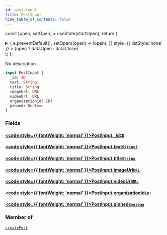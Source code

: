 ```yaml
---
id: post-input
title: PostInput
hide_table_of_contents: false
---
```






const [open, setOpen] = useState(startOpen);
return (
<details {...(open ? { open: true } : {})} className="details" style={{ border:'none', boxShadow:'none', background:'var(--ifm-background-color)' }}>
<summary
onClick={(e) => {
e.preventDefault();
setOpen((open) => !open);
}}
style={{ listStyle:'none' }} >
{open ? dataOpen : dataClose}
</summary>
{open && children}
</details>
);
};

No description

```graphql
input PostInput {
  _id: ID
  text: String!
  title: String
  imageUrl: URL
  videoUrl: URL
  organizationId: ID!
  pinned: Boolean
}
```

### Fields

#### [<code style={{ fontWeight: 'normal' }}>PostInput.<b>\_id</b></code>](#)<Bullet />[`ID`](/schema/scalars/id) <Badge class="secondary" text="scalar"/>

>

#### [<code style={{ fontWeight: 'normal' }}>PostInput.<b>text</b></code>](#)<Bullet />[`String!`](/schema/scalars/string) <Badge class="secondary" text="non-null"/> <Badge class="secondary" text="scalar"/>

>

#### [<code style={{ fontWeight: 'normal' }}>PostInput.<b>title</b></code>](#)<Bullet />[`String`](/schema/scalars/string) <Badge class="secondary" text="scalar"/>

>

#### [<code style={{ fontWeight: 'normal' }}>PostInput.<b>imageUrl</b></code>](#)<Bullet />[`URL`](/schema/scalars/url) <Badge class="secondary" text="scalar"/>

>

#### [<code style={{ fontWeight: 'normal' }}>PostInput.<b>videoUrl</b></code>](#)<Bullet />[`URL`](/schema/scalars/url) <Badge class="secondary" text="scalar"/>

>

#### [<code style={{ fontWeight: 'normal' }}>PostInput.<b>organizationId</b></code>](#)<Bullet />[`ID!`](/schema/scalars/id) <Badge class="secondary" text="non-null"/> <Badge class="secondary" text="scalar"/>

>

#### [<code style={{ fontWeight: 'normal' }}>PostInput.<b>pinned</b></code>](#)<Bullet />[`Boolean`](/schema/scalars/boolean) <Badge class="secondary" text="scalar"/>

>

### Member of

[`createPost`](/schema/mutations/create-post) <Badge class="secondary" text="mutation"/>
